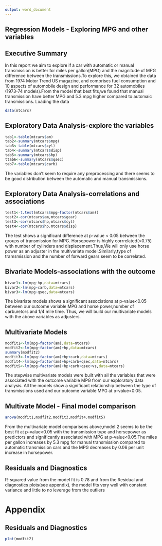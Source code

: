 ```yaml
---
output: word_document
---
```

## Regression Models - Exploring MPG and other variables 
## Executive Summary
In this report we aim to explore if a car with automatic or manual transmission is better for miles per gallon(MPG) and the magnitude of 
MPG difference between the transmissions.To explore this, we obtained the data from 1974 Motor Trend US magazine, and comprises fuel 
consumption and 10 aspects of automobile design and performance for 32 automobiles (1973-74 models).From the model that best fits,we found that manual transmission have better MPG and 5.3 mpg higher compared to automaic transmissions. 
Loading the data
```r
data(mtcars)
```
## Exploratory Data Analysis-explore the variables 
```r
tab1<-table(mtcars$am)
tab2<-summary(mtcars$mpg)
tab3<-table(mtcars$cyl)
tab4<-summary(mtcars$disp)
tab5<-summary(mtcars$hp)
ttab6<-summary(mtcars$qsec)
tab7<-table(mtcars$carb)
```
The variables don't seem to require any preprocessing and there seems to be good distribution between the automatic and manual transmissions.

## Exploratory Data Analysis-correlations and associations 
```r
test1<-t.test(mtcars$mpg~factor(mtcars$am))
test2<-cor(mtcars$am,mtcars$gear)
test3<-cor(mtcars$hp,mtcars$cyl)
test4<-cor(mtcars$hp,mtcars$disp)
```
The test shows a significant difference at p-value < 0.05 between the groups of transmission for MPG. Horsepower is highly corrrelated(>0.75) with number of cylinders and displacement.Thus,We will only use horse power as an adjuster in the multivariate model.Similarly,type of tramsmission and the number of forward gears seem to be correlated.

## Bivariate Models-associations with the outcome 
```r
bivar1<-lm(mpg~hp,data=mtcars)
bivar2<-lm(mpg~carb,data=mtcars)
bivar3<-lm(mpg~qsec,data=mtcars)
```
The bivariate models shows a significant associations at p-value<0.05 between our outcome variable MPG and horse power,number of carburetors and 1/4 mile time. Thus, we will build our multivariate models with the above variables as adjusters.

## Multivariate Models 
```r
modfit1<-lm(mpg~factor(am),data=mtcars)
modfit2<-lm(mpg~factor(am)+hp,data=mtcars)
summary(modfit2)
modfit3<-lm(mpg~factor(am)+hp+carb,data=mtcars)
modfit4<-lm(mpg~factor(am)+hp+carb+qsec,data=mtcars)
modfit5<-lm(mpg~factor(am)+hp+carb+qsec+vs,data=mtcars)
```
The stepwise multivariate models were built with all the variables that were associated with the outcome variable MPG from our exploratory data 
analysis. All the models show a significant relationship between the type of transmissions used and our outcome variable MPG at p-value<0.05. 

## Multivate Model - Final model comparison
```r
anova(modfit1,modfit2,modfit3,modfit4,modfit5)
```
From the multivariate model comparisons above,model 2 seems to be the best fit at p-value<0.05 with the transmission type and horsepower as predictors and significantly associated with MPG at p-value<0.05.The miles per gallon increases by 5.3 mpg for manual transmission compared to automatic transmission cars and the MPG decreases by 0.06 per unit increase in horsepower.

## Residuals and Diagnostics
R-squared value from the model fit is 0.78 and from the Residual and diagnostics plots(see appendix), the model fits very well with constant variance and little to no leverage from the outliers

# Appendix

## Residuals and Diagnostics
```r
plot(modfit2)
```